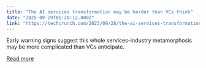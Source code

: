 ```yaml
---
title: "The AI services transformation may be harder than VCs think"
date: "2025-09-29T01:20:12.000Z"
link: "https://techcrunch.com/2025/09/28/the-ai-services-transformation-may-be-harder-than-vcs-think/"
---
```


Early warning signs suggest this whole services-industry metamorphosis may be more complicated than VCs anticipate. 

[Read more](https://techcrunch.com/2025/09/28/the-ai-services-transformation-may-be-harder-than-vcs-think/)
